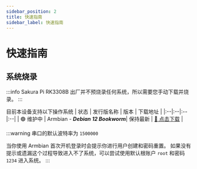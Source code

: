 ```yaml
---
sidebar_position: 2
title: 快速指南
sidebar_label: 快速指南
---
```


# 快速指南

## 系统烧录
:::info
Sakura Pi RK3308B 出厂并不预烧录任何系统，所以需要您手动下载并烧录。
:::

目前本设备支持以下操作系统
| 状态 | 发行版名称 | 版本 | 下载地址 |
|:--|:--|:--|:--|
| 🟢 维护中  | Armbian - _**Debian 12 Bookworm**_| 保持最新 | [🔗 点击下载](https://dl.armbian.com/sakurapi-rk3308b/Bookworm_current_minimal) |

:::warning
串口的默认波特率为 `1500000`

当你使用 Armbian 首次开机登录时会提示你进行用户创建和密码重置。
如果没有提示或遗漏这个过程导致进入不了系统，可以尝试使用默认根账户 `root` 和密码 `1234` 进入系统。
:::


<FlashingGuide />
